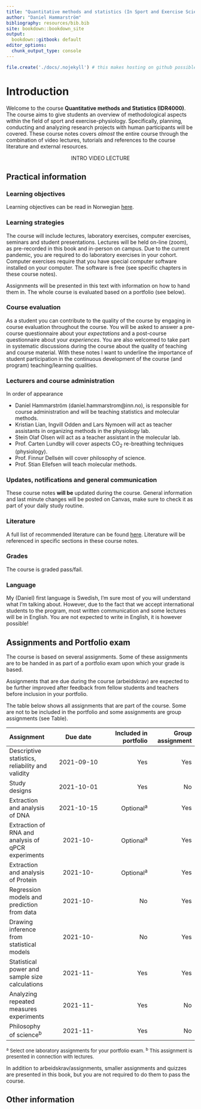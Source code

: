 ```yaml
---
title: "Quantitative methods and statistics (In Sport and Exercise Science)"
author: "Daniel Hammarström"
bibliography: resources/bib.bib
site: bookdown::bookdown_site
output:
  bookdown::gitbook: default
editor_options: 
  chunk_output_type: console
---
```


```r

file.create('./docs/.nojekyll') # this makes hosting on github possible


```



# Introduction {-}

Welcome to the course **Quantitative methods and Statistics (IDR4000)**. The course aims to give students an overview of methodological aspects within the field of sport and exercise-physiology. Specifically, planning, conducting and analyzing research projects with human participants will be covered. These course notes covers *almost* the entire course through the combination of video lectures, tutorials and references to the course literature and external resources.


<center>

INTRO VIDEO LECTURE

</center>


## Practical information

### Learning objectives
Learning objectives can be read in Norwegian [here](https://www.inn.no/content/view/full/163709/language/nor-NO).

### Learning strategies
The course will include lectures, laboratory exercises, computer exercises, seminars and student presentations. Lectures will be held on-line (zoom), as pre-recorded in this book and in-person on campus. Due to the current pandemic, you are required to do laboratory exercises in your cohort. 
Computer exercises require that you have special computer software installed on your computer. The software is free (see specific chapters in these course notes).

Assignments will be presented in this text with information on how to hand them in. The whole course is evaluated based on a portfolio (see below).

### Course evaluation
As a student you can contribute to the quality of the course by engaging in course evaluation throughout the course. You will be asked to answer a pre-course questionnaire about your *expectations* and a post-course questionnaire about your *experiences*. You are also welcomed to take part in systematic discussions during the course about the quality of teaching and course material. With these notes I want to underline the importance of student participation in the continuous development of the course (and program) teaching/learning qualities.


### Lecturers and course administration

In order of appearance 

- Daniel Hammarström (daniel.hammarstrom@inn.no), is responsible for course administration and will be teaching statistics and molecular methods.
- Kristian Lian, Ingvill Odden and Lars Nymoen will act as teacher assistants in organizing methods in the physiology lab.
- Stein Olaf Olsen will act as a teacher assistant in the molecular lab.
- Prof. Carten Lundby will cover aspects CO<sub>2</sub> re-breathing techniques (physiology).
- Prof. Finnur Dellsén will cover philosophy of science. 
- Prof. Stian Ellefsen will teach molecular methods. 

### Updates, notifications and general communication

These course notes **will be** updated during the course. General information and last minute changes will be posted on Canvas, make sure to check it as part of your daily study routine. 



### Literature
A full list of recommended literature can be found [here](https://www.inn.no/pensum). Literature will be referenced in specific sections in these course notes.

### Grades
The course is graded pass/fail.

### Language 
My (Daniel) first language is Swedish, I'm sure most of you will understand what I'm talking about. However, due to the fact that we accept international students to the program, most written communication and some lectures will be in English. You are not expected to write in English, it is however possible!


## Assignments and Portfolio exam

The course is based on several assignments. Some of these assignments are to be handed in as part of a portfolio exam upon which your grade is based. 

Assignments that are due during the course (arbeidskrav) are expected to be further improved after feedback from fellow students and teachers before inclusion in your portfolio.

The table below shows all assignments that are part of the course. Some are not to be included in the portfolio and some assignments are group assignments (see Table).


|Assignment |Due date |Included in portfolio |Group assignment|
| :--- | :---: | ---:| ---:|
|Descriptive statistics, reliability and validity| 2021-09-10 |Yes|Yes|
|Study designs|2021-10-01 |Yes|No|
|Extraction and analysis of DNA |2021-10-15|Optional^a^|Yes|
|Extraction of RNA and analysis of qPCR experiments|2021-10-|Optional^a^|Yes|
|Extraction and analysis of Protein|2021-10-|Optional^a^|Yes|
|Regression models and prediction from data|2021-10- |No|Yes|
|Drawing inference from statistical models|2021-10- |No|Yes|
|Statistical power and sample size calculations|2021-11-|Yes|Yes|
|Analyzing repeated measures experiments|2021-11-|Yes|No|
|Philosophy of science^b^|2021-11- |Yes|No|

 <font size="2">^a^ Select one laboratory assignments for your portfolio exam. ^b^ This assignment is presented in connection with lectures. 
 </font>

In addition to arbeidskrav/assignments, smaller assignments and quizzes are presented in this book, but you are not required to do them to pass the course.

## Other information












